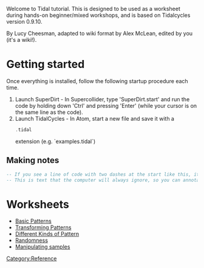 <languages />
<translate>
<!--T:1-->
Welcome to Tidal tutorial. This is designed to be used as a worksheet during hands-on beginner/mixed workshops, and is based on Tidalcycles version 0.9.10. 

<!--T:2-->
By Lucy Cheesman, adapted to wiki format by Alex McLean, edited by you (it's a wiki!).

= Getting started = <!--T:3-->

<!--T:4-->
Once everything is installed, follow the following startup procedure each time.

<!--T:5-->
# Launch SuperDirt - In Supercollider, type 'SuperDirt.start' and run the code by holding down 'Ctrl' and pressing 'Enter' (while your cursor is on the same line as the code).
# Launch TidalCycles - In Atom, start a new file and save it with a <syntaxhighlight lang="Haskell" inline>.tidal</syntaxhighlight> extension (e.g. `examples.tidal`)

== Making notes == <!--T:6-->

<!--T:7-->
<syntaxhighlight lang="Haskell">
-- If you see a line of code with two dashes at the start like this, it’s called a comment.
-- This is text that the computer will always ignore, so you can annotate your code.
</syntaxhighlight>

= Worksheets = <!--T:8-->

<!--T:9-->
* [[Basic Patterns]]
* [[Transforming Patterns]]
* [[Different Kinds of Pattern]]
* [[Randomness]]
* [[Manipulating samples]]
</translate>

[[Category:Reference]]